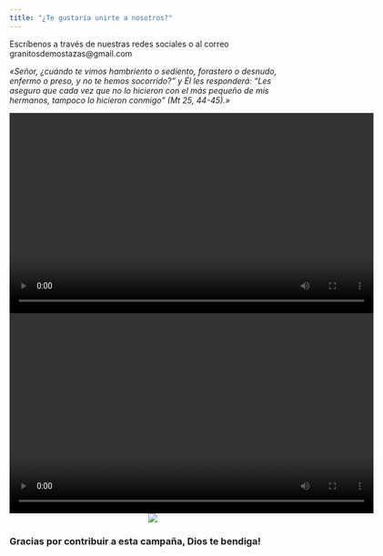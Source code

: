 ```yaml
---
title: "¿Te gustaría unirte a nosotros?"
---
```

Escríbenos a través de nuestras redes sociales o al correo granitosdemostazas@gmail.com

*«Señor, ¿cuándo te vimos hambriento o sediento, forastero o desnudo, enfermo o preso, y no te hemos socorrido?”
y Él les responderá: “Les aseguro que cada vez que no lo hicieron con el más pequeño de mis hermanos, tampoco lo hicieron conmigo” (Mt 25, 44-45).»*


<center>![](Capturas/entrega_Fidel.mp4){width=640 height=352}</center>
<center>![](Capturas/olla_comun_2junio.mp4){width=640 height=352}</center>



<center>![](Capturas/maxima_proteccion.jpeg)</center>


### Gracias por contribuir a esta campaña, Dios te bendiga!